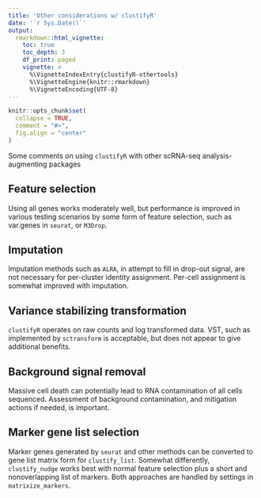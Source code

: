 ```yaml
---
title: 'Other considerations w/ clustifyR'
date: '`r Sys.Date()`'
output:
  rmarkdown::html_vignette:
    toc: true
    toc_depth: 3
    df_print: paged
    vignette: >
      %\VignetteIndexEntry{clustifyR-othertools}
      %\VignetteEngine{knitr::rmarkdown}
      %\VignetteEncoding{UTF-8}
---
```


```r
knitr::opts_chunk$set(
  collapse = TRUE,
  comment = "#>",
  fig.align = "center"
)
```

Some comments on using `clustifyR` with other scRNA-seq analysis-augmenting packages

## Feature selection
Using all genes works moderately well, but performance is improved in various testing scenarios by some form of feature selection, such as var.genes in `seurat`, or `M3Drop`.

## Imputation
Imputation methods such as `ALRA`, in attempt to fill in drop-out signal, are not necessary for per-cluster identity assignment. Per-cell assignment is somewhat improved with imputation.

## Variance stabilizing transformation
`clustifyR` operates on raw counts and log transformed data. VST, such as implemented by `sctransform` is acceptable, but does not appear to give additional benefits.

## Background signal removal
Massive cell death can potentially lead to RNA contamination of all cells sequenced. Assessment of background contamination, and mitigation actions if needed, is important.

## Marker gene list selection
Marker genes generated by `seurat` and other methods can be converted to gene list matrix form for `clustify_list`. Somewhat differently, `clustify_nudge` works best with normal feature selection plus a short and nonoverlapping list of markers. Both approaches are handled by settings in `matrixize_markers`.
